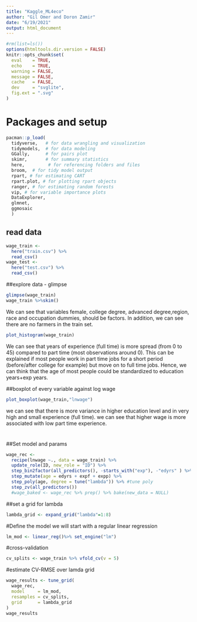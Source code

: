 ---
title: "Kaggle_ML4eco"
author: "Gil Omer and Doron Zamir"
date: "6/19/2021"
output: html_document
---

```{r setup, include=FALSE}
#rm(list=ls())
options(htmltools.dir.version = FALSE)
knitr::opts_chunk$set(
  eval    = TRUE,
  echo    = TRUE,
  warning = FALSE,
  message = FALSE,
  cache   = FALSE,
  dev     = "svglite",
  fig.ext = ".svg"
)
```

# Packages and setup

```{r pacman, message=FALSE, warning=FALSE, eval=TRUE}
pacman::p_load(
  tidyverse,   # for data wrangling and visualization
  tidymodels,  # for data modeling
  GGally,      # for pairs plot
  skimr,       # for summary statistics
  here,         # for referencing folders and files
  broom,  # for tidy model output
  rpart, # for estimating CART
  rpart.plot, # for plotting rpart objects
  ranger, # for estimating random forests
  vip, # for variable importance plots
  DataExplorer,
  glmnet,
  ggmosaic
  )

```

## read data

```{r}
wage_train <- 
  here("train.csv") %>% 
  read_csv()
wage_test <- 
  here("test.csv") %>% 
  read_csv()

```

\#\#explore data - glimpse

```{r glimpse}
glimpse(wage_train)
wage_train %>%skim()

```

We can see that variables female, college degree, advanced degree,region, race and occupation dummies, should be factors. In addition, we can see there are no farmers in the train set.

```{r histogram}
plot_histogram(wage_train)

```

We can see that years of experience (full time) is more spread (from 0 to 45) compared to part time (most observations around 0). This can be explained if most people work in part time jobs for a short period (before/after college for example) but move on to full time jobs. Hence, we can think that the age of most people could be standardized to education years+exp years.

\#\#boxplot of every variable against log wage

```{r boxplot}
plot_boxplot(wage_train,"lnwage")
```

we can see that there is more variance in higher education level and in very high and small experience (full time). we can see that higher wage is more associated with low part time experience.

# 

\#\#Set model and params

```{r}
wage_rec <-
  recipe(lnwage ~., data = wage_train) %>% 
  update_role(ID, new_role = "ID") %>% 
  step_bin2factor(all_predictors(), -starts_with("exp"), -"edyrs" ) %>% 
  step_mutate(age = edyrs + expf + expp) %>% 
  step_poly(age, degree = tune("lambda")) %>% #tune poly
  step_zv(all_predictors())
  #wage_baked <- wage_rec %>% prep() %>% bake(new_data = NULL)
```

\#\#set a grid for lambda

```{r}
lambda_grid <- expand_grid("lambda"=1:8)
```

\#Define the model we will start with a regular linear regression

```{r}
lm_mod <- linear_reg()%>% set_engine("lm")
```

\#cross-validation

```{r}
cv_splits <- wage_train %>% vfold_cv(v = 5)
```

\#estimate CV-RMSE over lamda grid

```{r}
wage_results <- tune_grid(
  wage_rec,
  model     = lm_mod,
  resamples = cv_splits,
  grid      = lambda_grid
)
wage_results
```
